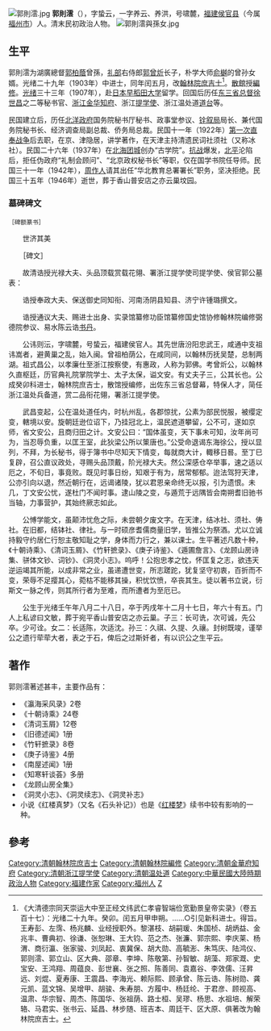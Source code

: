 [[File:郭則澐.jpg|thumb]]
'''郭則澐'''（{{bd|1882年10月9日||1947年1月8日|catIdx=G}}），字蛰云，一字养云、养洪，号啸麓，[[福建|福建]][[侯官县|侯官县]]（今属[[福州市|福州市]]）人。清末民初政治人物。
<!-- 檔案不存在 [[File:郭則澐與夫人俞璡.jpg|thumb]] -->
[[File:郭則澐與孫女.jpg|thumb]]

==生平==
郭則澐为湖廣總督[[郭柏蔭|郭柏蔭]]曾孫，[[礼部|礼部]]右侍郎[[郭曾炘|郭曾炘]]长子，朴学大师[[俞樾|俞樾]]的曾孙女婿。光绪二十九年（1903年）中进士，同年闰五月，改[[翰林院|翰林院]][[庶吉士|庶吉士]]<ref>《大清德宗同天崇运大中至正经文纬武仁孝睿智端俭宽勤景皇帝实录》（卷五百十七）：光绪二十九年。癸卯。闰五月甲申朔。……○引见新科进士。得旨。王寿彭、左霈、杨兆麟、业经授职外。黎湛枝、胡嗣瑗、朱国桢、胡炳益、金兆丰、曹典初、徐谦、张恕琳、王大钧、范之杰、张濂、郭宗熙、李庆莱、杨渭、商衍瀛、张家骏、刘凤起、衷冀保、胡大勋、高毓浵、朱笃庆、陆鸿仪、郭则澐、郭立山、区大典、邵章、李坤、陈敬第、孙智敏、胡藻、郑家溉、史宝安、王鸿翔、周蕴良、彭世襄、张之照、陈善同、袁嘉谷、李效儒、汪昇远、刘焜、夏寿康、王震昌、李海光、赖际熙、顾承曾、陈云诰、陈树勋、龚元凯、蓝文锦、吴增甲、胡骏、朱寿朋、方履中、杨廷纶、于君彦、顾视高、温肃、华宗智、周杰、陈国华、张祖荫、路士桓、吴璆、杨思、水祖培、解荣辂、马君实、张书云、延昌、林步随、班吉本、周廷干、区大原、俱著改为翰林院庶吉士。</ref>。[[散館|散館]]授[[編修|編修]]。[[光绪|光绪]]三十三年（1907年），赴[[日本|日本]][[早稻田大学|早稻田大学]]留学。回国后历任[[东三省总督|东三省总督]][[徐世昌|徐世昌]]之二等秘书官、[[浙江|浙江]][[金华|金华]][[知府|知府]]、浙江[[提学使|提学使]]、浙江温处道[[道台|道台]]等。

民国建立后，历任[[北洋政府|北洋政府]]国务院秘书厅秘书、政事堂参议、[[铨叙局|铨叙局]]局长、兼代国务院秘书长、经济调查局副总裁、侨务局总裁。民国十一年（1922年）[[第一次直奉战争|第一次直奉战争]]后去职，在京、津隐居，讲学著作，在天津主持清遗民词社须社（又称冰社）。民国二十六年（1937年）在[[北海公园|北海]][[团城|团城]]创办“古学院”。[[抗战|抗战]]爆发，[[北平|北平]]沦陷后，拒任伪政府“礼制会顾问”、“北京政权秘书长”等职，仅在国学书院任导师。民国三十一年（1942年），[[周作人|周作人]]请其出任“华北教育总署署长”职务，坚决拒绝。民国三十五年（1946年）逝世，葬于香山普安店之亦云巢坟园。

===墓碑碑文===
 ［碑额篆书］

　　世济其美

　　［碑文］

　　故清诰授光禄大夫、头品顶载赏载花翎、署浙江提学使司提学使、侯官郭公墓表：

　　诰授奉政大夫、保送御史同知衔、河南汤阴县知县、济宁许锺璐撰文。

　　诰授通议大夫、赐进士出身、实录馆纂修功臣馆纂修国史馆协修翰林院编修弼德院参议、易水陈云诰[[书丹|书丹]]。

　　公讳则沄，字啸麓，号蛰云，福建侯官人。其先世唐汾阳忠武王，咸通中支祖讳嵩者，避黄巢之乱，始入闽。曾祖柏荫公，在咸同间，以翰林历抚吴楚，总制两湖。祖式昌公，以孝廉仕至浙江按察使，有惠政，人称为郭佛。考曾炘公，以翰林久直枢廷，历官典礼院掌院学士、太子太保，谥文安。有丈夫子三，公其长也。公成癸卯科进士，翰林院庶吉士，散馆授编修，出佐东三省总督幕，特保人才，简任浙江温处兵备道，赏二品衔花翎，署浙江提学使。

　　武昌变起，公在温处道任内，时杭州乱，各郡惊扰，公素为部民悦服，被缨定变，轄境以安。旋朝廷逊位诏下，乃挂冠北上，温民遮道攀留，公不可，遂如京师，省文安公，且商归田之计。文安公曰：“国体虽变，天下事未可知，汝年尚可为，当忍辱负重，以匡王室，此狄梁公所以䇿唐也。”公受命退谒东海徐公，授以显列，不拜，为长秘书，得于簿书中尽知天下情变，每就商大计，輙移日晷。至丁巳复辟，召公直议政处，寻赐头品顶戴，阶光禄大夫。然公深感仓卒举事，速之适以厄之，不旬日，事竟败。既见时事日纷，知艰于有为，居常郁郁。迨法驾狩天津，公亦引向以退，然近朝行在，远谒诸陵，犹以君恩亲命终无以报，引为遗恨。未几，丁文安公忧，遂杜门不闻时事。逮山陵之变，与遁荒于远隅皆会南朔耆旧驰书当轴，力事营护，其始终厥志如此。

　　公愽学能文，虽颠沛忧危之际，未尝朝夕废文字。在天津，结冰社、须社、俦社。在旧都，结钵社、律社。与一时硕彦耆儒商量旧学，皆推公为祭酒。尤以立诚持毅守约居仁行恕主敬知耻之学，身体而力行之，兼以课士。生平著述凡数十种，《十朝诗乘》、《清词玉屑》、《竹轩摭录》、《庚子诗鉴》、《遁圃詹言》、《龙顾山房诗集、骈体文钞、词钞》、《洞灵小志》。呜呼！公抱忠孝之忱，怀匡复之志，欲违天逆运竭其所能，以成非常之业，虽递遭世变，所志蹉跎，犹复坚守初衷，百折而不变，荣辱不足撄其心，菀枯不能移其操，积忧饮愤，卒丧其生。徒以著书立说，衍斯文一脉之传，则其所行者为至难，而所遭者为至厄已。

　　公生于光绪壬午年八月二十八日，卒于丙戌年十二月十七日，年六十有五。门人上私谚曰文敏，葬于宛平香山普安店之亦云巢。子三：长可诜，次可诚，先公卒。少可诠。女二：长适陈，次适沈。孙三：久祺、久提、久禳。封树既竣，谨举公之遗行荦荦大者，表之于石，俾后之过斯奷者，有以识公之生平云。

==著作==
郭则澐著述甚丰，主要作品有：
*《瀛海采风录》2卷
*《十朝诗乘》24卷
*《清词玉屑》12卷
*《旧德述闻》1册
*《竹轩摭录》8卷
*《庚子诗鉴》4册
*《南屋述闻》1册
*《知寒轩谈荟》多册
*《龙顾山房全集》
*《洞灵小志》、《洞灵续志》、《洞灵补志》
*小说《红楼真梦》（又名《石头补记》）也是《[[红楼梦|红楼梦]]》续书中较有影响的一种。

==參考==
{{reflist|2}}

{{光绪二十九年癸卯科殿试金榜}}
{{DEFAULTSORT:Guo郭}}
[[Category:清朝翰林院庶吉士|Category:清朝翰林院庶吉士]]
[[Category:清朝翰林院編修|Category:清朝翰林院編修]]
[[Category:清朝金華府知府|Category:清朝金華府知府]]
[[Category:清朝浙江提学使|Category:清朝浙江提学使]]
[[Category:清朝温处道|Category:清朝温处道]]
[[Category:中華民國大陸時期政治人物|Category:中華民國大陸時期政治人物]]
[[Category:福建作家|Category:福建作家]]
[[Category:福州人|Category:福州人]]
[[Category:郭姓|Z]]
